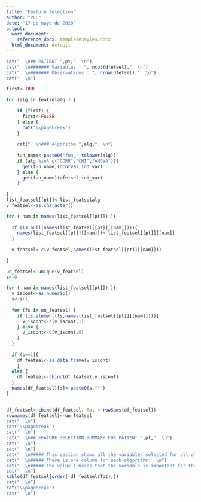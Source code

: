 ---
title: "Feature Selection"
author: "PLL"
date: "17 de mayo de 2020"
output:
  word_document:
    reference_docx: templateStyles.docx
  html_document: default
---

```{r results='asis',echo=FALSE,warning=FALSE}  

cat("  \n## PATIENT ",pt,"  \n")
cat("  \n####### Variables : ", ncol(dfetsel),"  \n")
cat("  \n####### Observations : ", nrow(dfetsel),"  \n")
cat("  \n")

first<-TRUE

for (alg in featselalg ) {
  
    if (first) {
      first<-FALSE
    } else {
      cat("\\pagebreak")
    }
  
    cat("  \n### Algorithm ",alg,"  \n")
    
    fun_name<-paste0("fun_",tolower(alg))
    if (alg %in% c("CORR","CHI","ANOVA")){
      get(fun_name)(dcorval,ind_var)
    } else {
      get(fun_name)(dfetsel,ind_var)
    }
    
}
list_featsel[[pt]]<-list_featselalg
v_featsel<-as.character()

for ( nam in names(list_featsel[[pt]]) ){
  
  if (is.null(names(list_featsel[[pt]][[nam]]))){
    names(list_featsel[[pt]][[nam]])<-list_featsel[[pt]][[nam]]
  }
  
  v_featsel<-c(v_featsel,names(list_featsel[[pt]][[nam]]))
  
}

un_featsel<-unique(v_featsel)
s<-0

for ( nam in names(list_featsel[[pt]]) ){
  v_iscont<-as.numeric()
  s<-s+1;
  
  for (fs in un_featsel) {
    if (is.element(fs,names(list_featsel[[pt]][[nam]]))){
      v_iscont<-c(v_iscont,1)
    } else {
      v_iscont<-c(v_iscont,0)
    }
  }
  
  if (s==1){
    df_featsel<-as.data.frame(v_iscont)
    }
  else {
    df_featsel<-cbind(df_featsel,v_iscont) 
  }
  names(df_featsel)[s]<-paste0(s,"º")
}
 

df_featsel<-cbind(df_featsel, Tot = rowSums(df_featsel))
rownames(df_featsel)<-un_featsel
cat("  \n")
cat("\\pagebreak")
cat("  \n")
cat("  \n## FEATURE SELECTION SUMMARY FOR PATIENT ",pt,"  \n")
cat("  \n")
cat("  \n")
cat("  \n##### This section shows all the variables selected for all algorithms.  \n")
cat("  \n##### There is one column for each algorithm.  \n")
cat("  \n##### The value 1 means that the variable is important for the algorithm.  \n")
cat("  \n")
kable(df_featsel[order(-df_featsel$Tot),])
cat("  \n")
cat("\\pagebreak")
cat("  \n")



```

